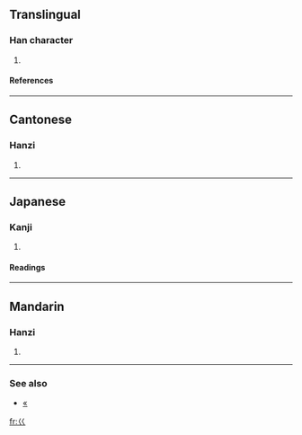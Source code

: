 ==Translingual==
===Han character===
{{Han char|rn=47|rad=巛|as=00|sn=3|four=|canj=女女 (VV), X女女 (XVV)}}
# {{defn|Han|sort=巛00}}
====References====
{{Han ref|kx=0323.220|dkj=08672|dj=0624.060|hdz=10049.070|uh=5DDC|ud=24028}}
----
==Cantonese==
===Hanzi===
{{yue-hanzi|jyut=kui2|y=kúi}}
# {{defn|Cantonese}}
----
==Japanese==
===Kanji===
{{ja-kanji|grade=|rs=巛00}}
# {{defn|Japanese}} 
====Readings====
{{ja-readings|on=[[かい]] (kai), [[け]] (ke), [[かん]] (kan)|kun=}}
----
==Mandarin==
===Hanzi===
{{cmn-hanzi|pin=[[guì]] (gui4), [[kuài]] (kuai4)|wg=kuei<sup>4</sup>, k'uai<sup>4</sup>}}
# {{defn|Mandarin}}
----
<!-- no idea how to integrate this into cjk character article format -->
===See also===
*[[«]] <!-- "guillemette" uses as quote mark / inverted comma in many languages, particularly French -->

[[fr:巜]]